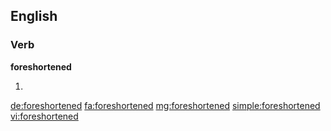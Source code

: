 ==English==

===Verb===
'''foreshortened'''

# {{en-past of|foreshorten}}

[[de:foreshortened]]
[[fa:foreshortened]]
[[mg:foreshortened]]
[[simple:foreshortened]]
[[vi:foreshortened]]